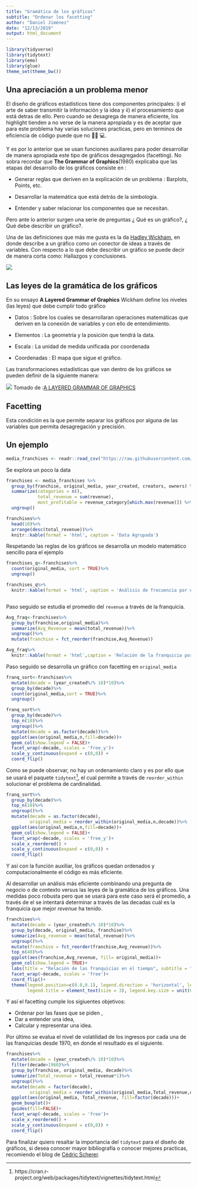 ```yaml
---
title: "Gramática de los gráficos"
subtitle: "Ordenar los facetting"
author: "Daniel Jiménez"
date: "12/13/2019"
output: html_document
---
```


```r
library(tidyverse)
library(tidytext)
library(emo)
library(glue)
theme_set(theme_bw())
```

## Una apreciación a un problema menor

El diseño de gráficos estadísticos tiene dos componentes principales: i) el arte de saber transmitir la información y la idea y ii) el procesamiento que está detras de ello. Pero cuando se desagrega de manera eficiente, los highlight  tienden a no verse de la manera apropiada y es de aceptar que para este problema hay varias soluciones practicas, pero en terminos de eficiencia de código puede que no 👨🏻
💻.

Y es por lo anterior que se usan funciones auxiliares para poder desarrollar de manera apropiada este tipo de gráficos desagregados (facetting). No sobra recordar que **The Grammar of Graphics**(1980) explicaba que las etapas del desarrollo de los gráficos consiste en :

* Generar reglas que deriven en la explicación de un problema : Barplots, Points, etc.

* Desarrollar la matemática que está detrás de la simbología.

* Entender y saber relacionar los componentes que se necesitan.


Pero ante lo anterior surgen una serie de preguntas ¿ Qué es un gráfico?, ¿ Qué debe describir un gráfico?. 

Una de las definiciones que más me gusta es la da [Hadley Wickham](http://hadley.nz/), en donde describe a un gráfico como un conector de ideas a través de variables. Con respecto a lo que debe describir un gráfico se puede decir de manera corta como: Hallazgos y conclusiones.


![](https://media0.giphy.com/media/xT0xeJpnrWC4XWblEk/giphy.gif?cid=790b761130f9d794d36ee1735374127d3e1f6ce387375099&rid=giphy.gif)


## Las leyes de la gramática de los gráficos




En su ensayo **A Layered Grammar of Graphics** Wickham define los niveles (las leyes) que debe cumplir todo gráfico


* Datos : Sobre los cuales se desarrollaran operaciones matemáticas que deriven en la conexión de variables y con ello de entendimiento.

* Elementos : La geometría y la posición que tendrá la data.

* Escala : La unidad de medida unificada por coordenada

* Coordenadas : El mapa que sigue el gráfico.

Las transformaciones estadísticas que van dentro de los gráficos se pueden definir de la siguiente manera:

![](../images/graphs.png)
Tomado de :[A LAYERED GRAMMAR OF GRAPHICS](https://byrneslab.net/classes/biol607/readings/wickham_layered-grammar.pdf)



## Facetting

Esta condición es la que permite separar los gráficos por alguna de las variables que permita desagregación y precisión.


## Un ejemplo



```r
media_franchises <- readr::read_csv("https://raw.githubusercontent.com/rfordatascience/tidytuesday/master/data/2019/2019-07-02/media_franchises.csv")
```

Se explora un poco la data

```r
franchises <- media_franchises %>%
  group_by(franchise, original_media, year_created, creators, owners) %>%
  summarize(categories = n(),
            total_revenue = sum(revenue),
            most_profitable = revenue_category[which.max(revenue)]) %>%
  ungroup()

franchises%>%
  head(10)%>%
  arrange(desc(total_revenue))%>%
  knitr::kable(format = 'html', caption = 'Data Agrupada')
```


Respetando las reglas de los gráficos se desarrolla un modelo matemático sencillo para el ejemplo


```r
franchises_q<-franchises%>%
  count(original_media, sort = TRUE)%>%
  ungroup()

franchises_q%>%
  knitr::kable(format = 'html', caption = 'Análisis de frecuencia por el formato')



```

Paso seguido se estudia el promedio del `revenue` a través de la franquicia.

```r
Avg_fraq<-franchises%>%
  group_by(franchise,original_media)%>%
  summarize(Avg_Revenue = mean(total_revenue))%>%
  ungroup()%>%
  mutate(franchise = fct_reorder(franchise,Avg_Revenue))

Avg_fraq%>%
  knitr::kable(format = 'html',caption = 'Relación de la franquicia por el promedio de los ingresos')
```


Paso seguido se desarrolla un gráfico con facetting en `original_media`



```r
franq_sort<-franchises%>%
  mutate(decade = (year_created%/% 10)*10)%>%
  group_by(decade)%>%
  count(original_media,sort = TRUE)%>%
  ungroup()

franq_sort%>%
  group_by(decade)%>%
  top_n(10)%>%
  ungroup()%>%
  mutate(decade = as.factor(decade))%>%
  ggplot(aes(original_media,n,fill=decade))+
  geom_col(show.legend = FALSE)+
  facet_wrap(~decade, scales = 'free_y')+
  scale_y_continuous(expand = c(0,0)) +
  coord_flip()

```


Como se puede observar, no hay un ordenamiento claro y es por ello que se usará el paquete `tidytext`[^2], el cual permite a través de `reorder_within` solucionar el problema de cardinalidad.



```r
franq_sort%>%
  group_by(decade)%>%
  top_n(10)%>%
  ungroup()%>%
  mutate(decade = as.factor(decade),
         original_media = reorder_within(original_media,n,decade))%>%
  ggplot(aes(original_media,n,fill=decade))+
  geom_col(show.legend = FALSE)+
  facet_wrap(~decade, scales = 'free_y')+
  scale_x_reordered() +
  scale_y_continuous(expand = c(0,0)) +
  coord_flip()
```

Y así con la función auxiliar, los gráficos quedan ordenados y computacionalmente el código es más eficiente.

Al desarrollar un análisis más eficiente combinando una pregunta de negocio o de contexto versus las leyes de la gramática de los gráficos. Una medidas poco robusta pero que se usará para este caso será el promedio, a través de el se intentará determinar a través de las decadas cuál es la franquicia que mejor *revenue* ha tenido.


```r
franchises%>%
  mutate(decade = (year_created%/% 10)*10)%>%
  group_by(decade, original_media, franchise)%>%
  summarize(Avg_revenue = mean(total_revenue))%>%
  ungroup()%>%
  mutate(franchise = fct_reorder(franchise,Avg_revenue))%>%
  top_n(40)%>%
  ggplot(aes(franchise,Avg_revenue, fill= original_media))+
  geom_col(show.legend = TRUE)+
  labs(title = "Relación de las franquicias en el tiempo", subtitle = "A través del valor promedio de sus ganancias", fill="")+
  facet_wrap(~decade, scales = 'free')+
  coord_flip()+
  theme(legend.position=c(0.8,0.1), legend.direction = 'horizontal', legend.box = "vertical", legend.text = element_text(size = 3),
        legend.title = element_text(size = 3), legend.key.size = unit(0.3,"cm"))

```

Y así el facetting cumple los sigiuentes objetivos:

* Ordenar por las fases que se piden ,
* Dar a entender una idea,
* Calcular y representar una idea.


Por último se evalua el nivel de volatilidad de los ingresos por cada una de las franquicias desde 1970, en donde el resultado es el siguiente.

```r
franchises%>%
  mutate(decade = (year_created%/% 10)*10)%>%
  filter(decade>1960)%>%
  group_by(franchise, original_media, decade)%>%
  summarize(Total_revenue = total_revenue*1)%>%
  ungroup()%>%
  mutate(decade = factor(decade),
         original_media = reorder_within(original_media,Total_revenue,decade))%>%
  ggplot(aes(original_media, Total_revenue, fill=factor(decade)))+
  geom_boxplot()+
  guides(fill=FALSE)+
  facet_wrap(~decade, scales = 'free')+
  scale_x_reordered() +
  scale_y_continuous(expand = c(0,0)) +
  coord_flip()

```

Para finalizar quiero resaltar la importancia del `tidytext` para el diseño de gráficos, si desea conocer mayor bibliografía o conocer mejores practicas, recomiendo el blog de [Cédric Scherer](https://cedricscherer.netlify.com/).




[^1]:https://github.com/tidyverse/glue
[^2]:https://cran.r-project.org/web/packages/tidytext/vignettes/tidytext.html

